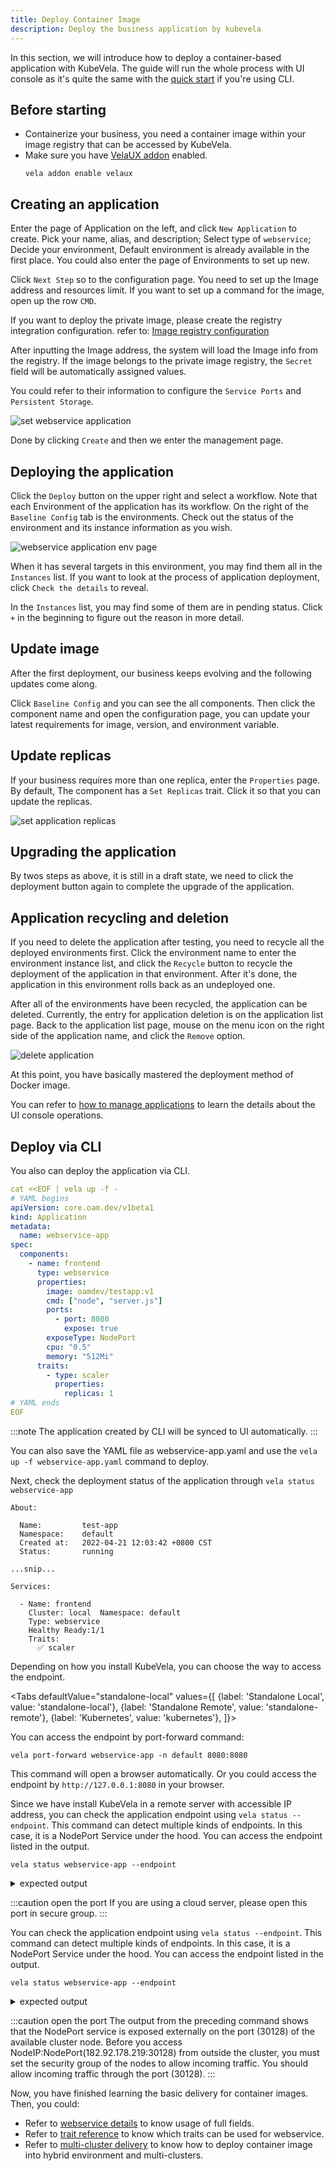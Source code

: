 ```yaml
---
title: Deploy Container Image
description: Deploy the business application by kubevela
---
```



In this section, we will introduce how to deploy a container-based application with KubeVela. The guide will run the whole process with UI console as it's quite the same with the [quick start](../quick-start) if you're using CLI.

## Before starting

- Containerize your business, you need a container image within your image registry that can be accessed by KubeVela.
- Make sure you have [VelaUX addon](../reference/addons/velaux) enabled.
  ```
  vela addon enable velaux
  ```

## Creating an application

Enter the page of Application on the left, and click `New Application` to create. Pick your name, alias, and description; Select type of `webservice`; Decide your environment, Default environment is already available in the first place. You could also enter the page of Environments to set up new.

Click `Next Step` so to the configuration page. You need to set up the Image address and resources limit. If you want to set up a command for the image, open up the row `CMD`.

If you want to deploy the private image, please create the registry integration configuration. refer to: [Image registry configuration](../how-to/dashboard/config/image-registry)

After inputting the Image address, the system will load the Image info from the registry. If the image belongs to the private image registry, the `Secret` field will be automatically assigned values.

You could refer to their information to configure the `Service Ports` and `Persistent Storage`.

![set webservice application](https://static.kubevela.net/images/1.4/create-webservice.jpg)

Done by clicking `Create` and then we enter the management page.

## Deploying the application

Click the `Deploy` button on the upper right and select a workflow. Note that each Environment of the application has its workflow. On the right of the `Baseline Config` tab is the environments. Check out the status of the environment and its instance information as you wish.

![webservice application env page](../resources/webservice-env.jpg)

When it has several targets in this environment, you may find them all in the `Instances` list. If you want to look at the process of application deployment, click `Check the details` to reveal.

In the `Instances` list, you may find some of them are in pending status. Click `+` in the beginning to figure out the reason in more detail.

## Update image

After the first deployment, our business keeps evolving and the following updates come along.

Click `Baseline Config` and you can see the all components. Then click the component name and open the configuration page, you can update your latest requirements for image, version, and environment variable.

## Update replicas

If your business requires more than one replica, enter the `Properties` page. By default, The component has a `Set Replicas` trait. Click it so that you can update the replicas.

![set application replicas](../resources/set-replicas.jpg)

## Upgrading the application

By twos steps as above, it is still in a draft state, we need to click the deployment button again to complete the upgrade of the application.

## Application recycling and deletion

If you need to delete the application after testing, you need to recycle all the deployed environments first. Click the environment name to enter the environment instance list, and click the `Recycle` button to recycle the deployment of the application in that environment. After it's done, the application in this environment rolls back as an undeployed one.

After all of the environments have been recycled, the application can be deleted. Currently, the entry for application deletion is on the application list page. Back to the application list page, mouse on the menu icon on the right side of the application name, and click the `Remove` option.

![delete application](../resources/app-delete.jpg)

At this point, you have basically mastered the deployment method of Docker image.

You can refer to [how to manage applications](../how-to/dashboard/application/create-application) to learn the details about the UI console operations.

## Deploy via CLI

You also can deploy the application via CLI.

```yaml
cat <<EOF | vela up -f -
# YAML begins
apiVersion: core.oam.dev/v1beta1
kind: Application
metadata:
  name: webservice-app
spec:
  components:
    - name: frontend
      type: webservice
      properties:
        image: oamdev/testapp:v1
        cmd: ["node", "server.js"]
        ports:
          - port: 8080
            expose: true
        exposeType: NodePort
        cpu: "0.5"
        memory: "512Mi"
      traits:
        - type: scaler
          properties:
            replicas: 1
# YAML ends
EOF
```

:::note
The application created by CLI will be synced to UI automatically.
:::

You can also save the YAML file as webservice-app.yaml and use the `vela up -f webservice-app.yaml` command to deploy.

Next, check the deployment status of the application through `vela status webservice-app`

```
About:

  Name:      	test-app
  Namespace: 	default
  Created at:	2022-04-21 12:03:42 +0800 CST
  Status:    	running

...snip...

Services:

  - Name: frontend
    Cluster: local  Namespace: default
    Type: webservice
    Healthy Ready:1/1
    Traits:
      ✅ scaler
```

Depending on how you install KubeVela, you can choose the way to access the endpoint.

<Tabs
  defaultValue="standalone-local"
  values={[
    {label: 'Standalone Local', value: 'standalone-local'},
    {label: 'Standalone Remote', value: 'standalone-remote'},
    {label: 'Kubernetes', value: 'kubernetes'},
  ]}>
<TabItem value="standalone-local">

You can access the endpoint by port-forward command:

```shell
vela port-forward webservice-app -n default 8080:8080
```

This command will open a browser automatically. Or you could access the endpoint by `http://127.0.0.1:8080` in your browser.

</TabItem>
<TabItem value="standalone-remote">

Since we have install KubeVela in a remote server with accessible IP address, you can check the application endpoint using `vela status --endpoint`. This command can detect multiple kinds of endpoints.
In this case, it is a NodePort Service under the hood. You can access the endpoint listed in the output.

```shell
vela status webservice-app --endpoint
```

<details>
<summary>expected output</summary>

```shell
I0816 21:20:08.536617   59163 utils.go:156] find cluster gateway service vela-system/kubevela-cluster-gateway-service:9443
Please access webservice-app from the following endpoints:
+---------+-----------+--------------------------+----------------------------+-------+
| CLUSTER | COMPONENT | REF(KIND/NAMESPACE/NAME) |          ENDPOINT          | INNER |
+---------+-----------+--------------------------+----------------------------+-------+
| local   | frontend  | Service/default/frontend | http://182.92.178.219:30128 | false |
+---------+-----------+--------------------------+----------------------------+-------+
```

</details>

:::caution open the port
If you are using a cloud server, please open this port in secure group.
:::

</TabItem>
<TabItem value="kubernetes">

You can check the application endpoint using `vela status --endpoint`. This command can detect multiple kinds of endpoints.
In this case, it is a NodePort Service under the hood. You can access the endpoint listed in the output.

```shell
vela status webservice-app --endpoint
```

<details>
<summary>expected output</summary>

```shell
I0816 21:20:08.536617   59163 utils.go:156] find cluster gateway service vela-system/kubevela-cluster-gateway-service:9443
Please access webservice-app from the following endpoints:
+---------+-----------+--------------------------+----------------------------+-------+
| CLUSTER | COMPONENT | REF(KIND/NAMESPACE/NAME) |          ENDPOINT          | INNER |
+---------+-----------+--------------------------+----------------------------+-------+
| local   | frontend  | Service/default/frontend | http://182.92.178.219:30128 | false |
+---------+-----------+--------------------------+----------------------------+-------+
```

</details>

:::caution open the port
The output from the preceding command shows that the NodePort service is exposed externally on the port (30128) of the available cluster node.
Before you access NodeIP:NodePort(182.92.178.219:30128) from outside the cluster, you must set the security group of the nodes to allow incoming traffic.
You should allow incoming traffic through the port (30128).
:::

</TabItem>
</Tabs>


Now, you have finished learning the basic delivery for container images. Then, you could:

* Refer to [webservice details](../end-user/components/references#webservice) to know usage of full fields.
* Refer to [trait reference](../end-user/traits/references) to know which traits can be used for webservice.
* Refer to [multi-cluster delivery](../case-studies/multi-cluster) to know how to deploy container image into hybrid environment and multi-clusters.